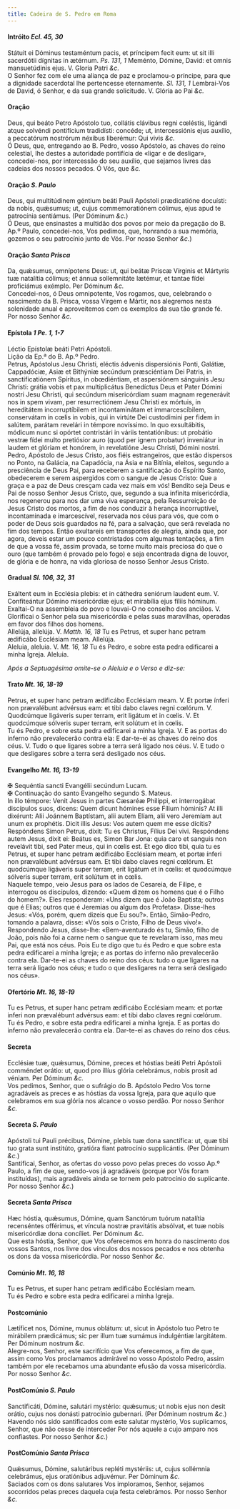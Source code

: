 ```yaml
---
title: Cadeira de S. Pedro em Roma
---
```



<h4 class="text-center">Intróito <em>Ecl. 45, 30</em></h4>
<div class="container-fluid">
<div class="row">
<div class="col-6 dropcaps text-justify">
Státuit ei Dóminus testaméntum pacis, et príncipem fecit eum: ut sit illi sacerdótii dígnitas in ætérnum. <em>Ps. 131, 1</em> Meménto, Dómine, David: et omnis mansuetúdinis ejus.
V. Gloria Patri <em>&c.</em>
</div>
<div class="col-6 dropcaps text-justify">
O Senhor fez com ele uma aliança de paz e proclamou-o príncipe, para que a dignidade sacerdotal lhe pertencesse eternamente. <em>Sl. 131, 1</em> Lembrai-Vos de David, ó Senhor, e da sua grande solicitude.
V. Glória ao Pai <em>&c.</em>
</div>
</div>
</div>

<h4 class="text-center">Oração</h4>
<div class="container-fluid">
<div class="row">
<div class="col-6 dropcaps text-justify">
Deus, qui beáto Petro Apóstolo tuo, collátis clávibus regni cœléstis, ligándi atque solvéndi pontifícium tradidísti: concéde; ut, intercessiónis ejus auxílio, a peccatórum nostrórum néxibus liberémur: Qui vivis <em>&c.</em>
</div>
<div class="col-6 dropcaps text-justify">
Ó Deus, que, entregando ao B. Pedro, vosso Apóstolo, as chaves do reino celestial, lhe destes a autoridade pontifícia de «ligar e de desligar», concedei-nos, por intercessão do seu auxílio, que sejamos livres das cadeias dos nossos pecados. Ó Vós, que <em>&c.</em>
</div>
</div>
</div>

<h4 class="text-center">Oração <em>S. Paulo</em></h4>
<div class="container-fluid">
<div class="row">
<div class="col-6 dropcaps text-justify">
Deus, qui multitúdinem géntium beáti Pauli Apóstoli prædicatióne docuísti: da nobis, quǽsumus; ut, cujus commemoratiónem cólimus, ejus apud te patrocínia sentiámus. (Per Dóminum <em>&c.</em>)
</div>
<div class="col-6 dropcaps text-justify">
Ó Deus, que ensinastes a multidão dos povos por meio da pregação do B. Ap.º Paulo, concedei-nos, Vos pedimos, que, honrando a sua memória, gozemos o seu patrocínio junto de Vós. Por nosso Senhor <em>&c.</em>)
</div>
</div>
</div>

<h4 class="text-center">Oração <em>Santa Prisca</em></h4>
<div class="container-fluid">
<div class="row">
<div class="col-6 dropcaps text-justify">
Da, quǽsumus, omnípotens Deus: ut, qui beátæ Priscæ Vírginis et Mártyris tuæ natalítia cólimus; et ánnua sollemnitáte lætémur, et tantae fídei proficiámus exémplo. Per Dóminum <em>&c.</em>
</div>
<div class="col-6 dropcaps text-justify">
Concedei-nos, ó Deus omnipotente, Vos rogamos, que, celebrando o nascimento da B. Prisca, vossa Virgem e Mártir, nos alegremos nesta solenidade anual e aproveitemos com os exemplos da sua tão grande fé. Por nosso Senhor <em>&c.</em>
</div>
</div>
</div>

<h4 class="text-center">Epístola <em>1 Pe. 1, 1-7</em></h4>
<div class="container-fluid">
<div class="row">
<div class="col-6 text-justify">
Léctio Epístolæ beáti Petri Apóstoli.
</div>
<div class="col-6 text-justify">
Lição da Ep.ª do B. Ap.º Pedro.
</div>
<div class="col-6 dropcaps text-justify">
Petrus, Apóstolus Jesu Christi, eléctis ádvenis dispersiónis Ponti, Galátiæ, Cappadóciæ, Asiæ et Bithýniæ secúndum præsciéntiam Dei Patris, in sanctificatiónem Spíritus, in obœdiéntiam, et aspersiónem sánguinis Jesu Christi: grátia vobis et pax multiplicátus Benedíctus Deus et Pater Dómini nostri Jesu Christi, qui secúndum misericórdiam suam magnam regenerávit nos in spem vivam, per resurrectiónem Jesu Christi ex mórtuis, in hereditátem incorruptíbilem et incontaminátam et immarcescíbilem, conservátam in cœlis in vobis, qui in virtúte Dei custodímini per fidem in salútem, parátam revelári in témpore novíssimo. In quo exsultábitis, módicum nunc si opórtet contristári in váriis tentatiónibus: ut probátio vestræ fídei multo pretiósior auro (quod per ignem probatur) inveniátur in laudem et glóriam et honórem, in revelatióne Jesu Christi, Dómini nostri.
</div>
<div class="col-6 dropcaps text-justify">
Pedro, Apóstolo de Jesus Cristo, aos fiéis estrangeiros, que estão dispersos no Ponto, na Galácia, na Capadócia, na Ásia e na Bitínia, eleitos, segundo a presciência de Deus Pai, para receberem a santificação do Espírito Santo, obedecerem e serem aspergidos com o sangue de Jesus Cristo: Que a graça e a paz de Deus cresçam cada vez mais em vós! Bendito seja Deus e Pai de nosso Senhor Jesus Cristo, que, segundo a sua infinita misericórdia, nos regenerou para nos dar uma viva esperança, pela Ressurreição de Jesus Cristo dos mortos, a fim de nos conduzir à herança incorruptível, incontaminada e imarcescível, reservada nos céus para vós, que com o poder de Deus sois guardados na fé, para a salvação, que será revelada no fim dos tempos. Então exultareis em transportes de alegria, ainda que, por agora, deveis estar um pouco contristados com algumas tentações, a fim de que a vossa fé, assim provada, se torne muito mais preciosa do que o ouro (que também é provado pelo fogo) e seja encontrada digna de louvor, de glória e de honra, na vida gloriosa de nosso Senhor Jesus Cristo.
</div>
</div>
</div>

<h4 class="text-center">Gradual <em>Sl. 106, 32, 31</em></h4>
<div class="container-fluid">
<div class="row">
<div class="col-6 dropcaps text-justify">
Exáltent eum in Ecclésia plebis: et in cáthedra seniórum laudent eum. V. Confiteántur Dómino misericórdiæ ejus; et mirabília ejus fíliis hóminum.
</div>
<div class="col-6 dropcaps text-justify">
Exaltai-O na assembleia do povo e louvai-O no conselho dos anciãos. V. Glorificai o Senhor pela sua misericórdia e pelas suas maravilhas, operadas em favor dos filhos dos homens.
</div>
<div class="col-6 text-justify">
Allelúja, allelúja. V. <em>Matth. 16, 18</em> Tu es Petrus, et super hanc petram ædificábo Ecclésiam meam. Allelúja.
</div>
<div class="col-6 text-justify">
Aleluia, aleluia. V. <em>Mt. 16, 18</em> Tu és Pedro, e sobre esta pedra edificarei a minha Igreja. Aleluia.
</div>
</div>
</div>

<em>Após a Septuagésima omite-se o Aleluia e o Verso e diz-se:</em>

<h4 class="text-center">Trato <em>Mt. 16, 18-19</em></h4>
<div class="container-fluid">
<div class="row">
<div class="col-6 dropcaps text-justify">
Petrus, et super hanc petram ædificábo Ecclésiam meam. V. Et portæ ínferi non prævalébunt advérsus eam: et tibi dabo claves regni cœlórum. V. Quodcúmque ligáveris super terram, erit ligátum et in cœlis. V. Et quodcúmque sólveris super terram, erit solútum et in cœlis.
</div>
<div class="col-6 dropcaps text-justify">
Tu és Pedro, e sobre esta pedra edificarei a minha Igreja. V. E as portas do inferno não prevalecerão contra ela: E dar-te-ei as chaves do reino dos céus. V. Tudo o que ligares sobre a terra será ligado nos céus. V. E tudo o que desligares sobre a terra será desligado nos céus.
</div>
</div>
</div>

<h4 class="text-center">Evangelho <em>Mt. 16, 13-19</em></h4>
<div class="container-fluid">
<div class="row">
<div class="col-6 text-justify">
<span class="text-danger">&#10016;</span> Sequéntia sancti Evangélii secúndum Lucam.
</div>
<div class="col-6 text-justify">
<span class="text-danger">&#10016;</span> Continuação do santo Evangelho segundo S. Mateus.
</div>
<div class="col-6 dropcaps text-justify">
In illo témpore: Venit Jesus in partes Cæsaréæ Philíppi, et interrogábat discípulos suos, dicens: Quem dicunt hómines esse Fílium hóminis? At illi dixérunt: Alii Joánnem Baptístam, alii autem Elíam, alii vero Jeremíam aut unum ex prophétis. Dicit illis Jesus: Vos autem quem me esse dícitis? Respóndens Simon Petrus, dixit: Tu es Christus, Fílius Dei vivi. Respóndens autem Jesus, dixit ei: Beátus es, Simon Bar Jona: quia caro et sanguis non revelávit tibi, sed Pater meus, qui in cœlis est. Et ego dico tibi, quia tu es Petrus, et super hanc petram ædificábo Ecclésiam meam, et portæ ínferi non prævalébunt advérsus eam. Et tibi dabo claves regni cœlórum. Et quodcúmque ligáveris super terram, erit ligátum et in cœlis: et quodcúmque sólveris super terram, erit solútum et in cœlis.
</div>
<div class="col-6 dropcaps text-justify">
Naquele tempo, veio Jesus para os lados de Cesareia, de Filipe, e interrogou os discípulos, dizendo: «Quem dizem os homens que é o Filho do homem?». Eles responderam: «Uns dizem que é João Baptista; outros que é Elias; outros que é Jeremias ou algum dos Profetas». Disse-lhes Jesus: «Vós, porém, quem dizeis que Eu sou?». Então, Simão-Pedro, tomando a palavra, disse: «Vós sois o Cristo, Filho de Deus vivo!». Respondendo Jesus, disse-lhe: «Bem-aventurado és tu, Simão, filho de João, pois não foi a carne nem o sangue que te revelaram isso, mas meu Pai, que está nos céus. Pois Eu te digo que tu és Pedro e que sobre esta pedra edificarei a minha Igreja; e as portas do inferno não prevalecerão contra ela. Dar-te-ei as chaves do reino dos céus: tudo o que ligares na terra será ligado nos céus; e tudo o que desligares na terra será desligado nos céus».
</div>
</div>
</div>

<h4 class="text-center">Ofertório <em>Mt. 16, 18-19</em></h4>
<div class="container-fluid">
<div class="row">
<div class="col-6 dropcaps text-justify">
Tu es Petrus, et super hanc petram ædificábo Ecclésiam meam: et portæ inferi non prævalébunt advérsus eam: et tibi dabo claves regni cœlórum.
</div>
<div class="col-6 dropcaps text-justify">
Tu és Pedro, e sobre esta pedra edificarei a minha Igreja. E as portas do inferno não prevalecerão contra ela. Dar-te-ei as chaves do reino dos céus.
</div>
</div>
</div>

<h4 class="text-center">Secreta</h4>
<div class="container-fluid">
<div class="row">
<div class="col-6 dropcaps text-justify">
Ecclésiæ tuæ, quǽsumus, Dómine, preces et hóstias beáti Petri Apóstoli comméndet orátio: ut, quod pro illíus glória celebrámus, nobis prosit ad véniam. Per Dóminum <em>&c.</em>
</div>
<div class="col-6 dropcaps text-justify">
Vos pedimos, Senhor, que o sufrágio do B. Apóstolo Pedro Vos torne agradáveis as preces e as hóstias da vossa Igreja, para que aquilo que celebramos em sua glória nos alcance o vosso perdão. Por nosso Senhor <em>&c.</em>
</div>
</div>
</div>

<h4 class="text-center">Secreta <em>S. Paulo</em></h4>
<div class="container-fluid">
<div class="row">
<div class="col-6 dropcaps text-justify">
Apóstoli tui Pauli précibus, Dómine, plebis tuæ dona sanctífica: ut, quæ tibi tuo grata sunt institúto, gratióra fiant patrocínio supplicántis. (Per Dóminum <em>&c.</em>)
</div>
<div class="col-6 dropcaps text-justify">
Santificai, Senhor, as ofertas do vosso povo pelas preces do vosso Ap.º Paulo, a fim de que, sendo-vos já agradáveis (porque por Vós foram instituídas), mais agradáveis ainda se tornem pelo patrocínio do suplicante. Por nosso Senhor <em>&c.</em>)
</div>
</div>
</div>

<h4 class="text-center">Secreta <em>Santa Prisca</em></h4>
<div class="container-fluid">
<div class="row">
<div class="col-6 dropcaps text-justify">
Hæc hóstia, quǽsumus, Dómine, quam Sanctórum tuórum natalítia recenséntes offérimus, et víncula nostræ pravitátis absólvat, et tuæ nobis misericórdiæ dona concíliet. Per Dóminum <em>&c.</em>
</div>
<div class="col-6 dropcaps text-justify">
Que esta hóstia, Senhor, que Vos oferecemos em honra do nascimento dos vossos Santos, nos livre dos vínculos dos nossos pecados e nos obtenha os dons da vossa misericórdia. Por nosso Senhor <em>&c.</em>
</div>
</div>
</div>

<h4 class="text-center">Comúnio <em>Mt. 16, 18</em></h4>
<div class="container-fluid">
<div class="row">
<div class="col-6 dropcaps text-justify">
Tu es Petrus, et super hanc petram ædificábo Ecclésiam meam.
</div>
<div class="col-6 dropcaps text-justify">
Tu és Pedro e sobre esta pedra edificarei a minha Igreja.
</div>
</div>
</div>

<h4 class="text-center">Postcomúnio</h4>
<div class="container-fluid">
<div class="row">
<div class="col-6 dropcaps text-justify">
Lætíficet nos, Dómine, munus oblátum: ut, sicut in Apóstolo tuo Petro te mirábilem prædicámus; sic per illum tuæ sumámus indulgéntiæ largitátem. Per Dóminum nostrum <em>&c.</em>
</div>
<div class="col-6 dropcaps text-justify">
Alegre-nos, Senhor, este sacrifício que Vos oferecemos, a fim de que, assim como Vos proclamamos admirável no vosso Apóstolo Pedro, assim também por ele recebamos uma abundante efusão da vossa misericórdia. Por nosso Senhor <em>&c.</em>
</div>
</div>
</div>

<h4 class="text-center">PostComúnio <em>S. Paulo</em></h4>
<div class="container-fluid">
<div class="row">
<div class="col-6 dropcaps text-justify">
Sanctificáti, Dómine, salutári mystério: quǽsumus; ut nobis ejus non desit orátio, cujus nos donásti patrocínio gubernari. (Per Dóminum nostrum <em>&c.</em>)
</div>
<div class="col-6 dropcaps text-justify">
Havendo nós sido santificados com este salutar mystério, Vos suplicamos, Senhor, que não cesse de interceder Por nós aquele a cujo amparo nos confiastes. Por nosso Senhor <em>&c.</em>)
</div>
</div>
</div>

<h4 class="text-center">PostComúnio <em>Santa Prisca</em></h4>
<div class="container-fluid">
<div class="row">
<div class="col-6 dropcaps text-justify">
Quǽsumus, Dómine, salutáribus repléti mystériis: ut, cujus sollémnia celebrámus, ejus oratiónibus adjuvémur. Per Dóminum <em>&c.</em>
</div>
<div class="col-6 dropcaps text-justify">
Saciados com os dons salutares Vos imploramos, Senhor, sejamos socorridos pelas preces daquela cuja festa celebrámos. Por nosso Senhor <em>&c.</em>
</div>
</div>
</div>